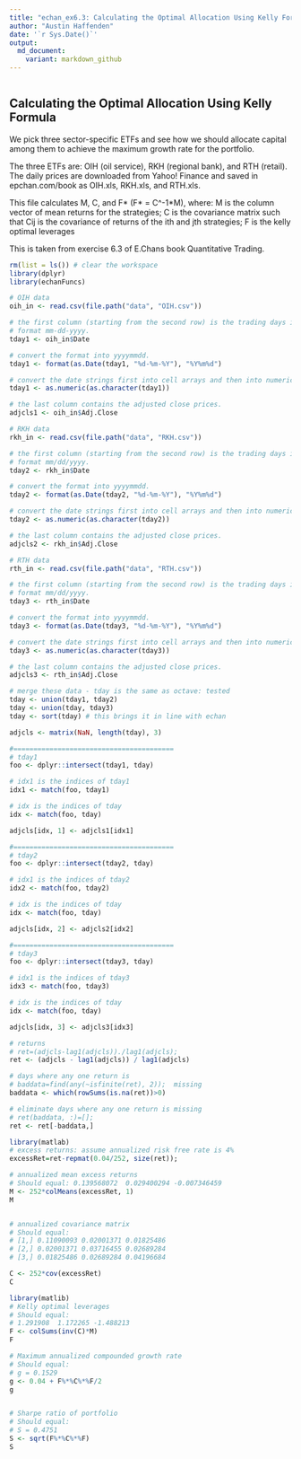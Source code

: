 ```yaml
---
title: "echan_ex6.3: Calculating the Optimal Allocation Using Kelly Formula"
author: "Austin Haffenden"
date: '`r Sys.Date()`'
output: 
  md_document:
    variant: markdown_github
---
```


```r
```
## Calculating the Optimal Allocation Using Kelly Formula

We pick three sector-specific ETFs and see how we should allocate capital among
them to achieve the maximum growth rate for the portfolio.

The three ETFs are: OIH (oil service), RKH (regional bank), and RTH (retail). 
The daily prices are downloaded from Yahoo! Finance and saved in
epchan.com/book as OIH.xls, RKH.xls, and RTH.xls. 

This file calculates M, C, and F* (F* = C^-1*M), where:
  M is the column vector of mean returns for the strategies;
  C is the covariance matrix such that Cij is the covariance of returns of the
  ith and jth strategies;
  F is the kelly optimal leverages
  
  This is taken from exercise 6.3 of E.Chans book Quantitative Trading. 

```r
rm(list = ls()) # clear the workspace
library(dplyr)
library(echanFuncs)
```

```r

# OIH data
oih_in <- read.csv(file.path("data", "OIH.csv"))

# the first column (starting from the second row) is the trading days in
# format mm-dd-yyyy.
tday1 <- oih_in$Date

# convert the format into yyyymmdd.
tday1 <- format(as.Date(tday1, "%d-%m-%Y"), "%Y%m%d")

# convert the date strings first into cell arrays and then into numeric format.
tday1 <- as.numeric(as.character(tday1))

# the last column contains the adjusted close prices.
adjcls1 <- oih_in$Adj.Close

# RKH data 
rkh_in <- read.csv(file.path("data", "RKH.csv"))

# the first column (starting from the second row) is the trading days in
# format mm/dd/yyyy.
tday2 <- rkh_in$Date

# convert the format into yyyymmdd.
tday2 <- format(as.Date(tday2, "%d-%m-%Y"), "%Y%m%d")

# convert the date strings first into cell arrays and then into numeric format.
tday2 <- as.numeric(as.character(tday2)) 

# the last column contains the adjusted close prices.
adjcls2 <- rkh_in$Adj.Close

# RTH data
rth_in <- read.csv(file.path("data", "RTH.csv"))

# the first column (starting from the second row) is the trading days in
# format mm/dd/yyyy.
tday3 <- rth_in$Date

# convert the format into yyyymmdd.
tday3 <- format(as.Date(tday3, "%d-%m-%Y"), "%Y%m%d")

# convert the date strings first into cell arrays and then into numeric format.
tday3 <- as.numeric(as.character(tday3)) 

# the last column contains the adjusted close prices.
adjcls3 <- rth_in$Adj.Close

```

```r
# merge these data - tday is the same as octave: tested
tday <- union(tday1, tday2)
tday <- union(tday, tday3)
tday <- sort(tday) # this brings it in line with echan

adjcls <- matrix(NaN, length(tday), 3)

#========================================
# tday1
foo <- dplyr::intersect(tday1, tday)

# idx1 is the indices of tday1
idx1 <- match(foo, tday1)

# idx is the indices of tday
idx <- match(foo, tday)

adjcls[idx, 1] <- adjcls1[idx1]

#========================================
# tday2
foo <- dplyr::intersect(tday2, tday)

# idx1 is the indices of tday2
idx2 <- match(foo, tday2)

# idx is the indices of tday
idx <- match(foo, tday)

adjcls[idx, 2] <- adjcls2[idx2]

#========================================
# tday3
foo <- dplyr::intersect(tday3, tday)

# idx1 is the indices of tday3
idx3 <- match(foo, tday3)

# idx is the indices of tday
idx <- match(foo, tday)

adjcls[idx, 3] <- adjcls3[idx3]

```

```r
# returns
# ret=(adjcls-lag1(adjcls))./lag1(adjcls); 
ret <- (adjcls - lag1(adjcls)) / lag1(adjcls)

# days where any one return is
# baddata=find(any(~isfinite(ret), 2));  missing
baddata <- which(rowSums(is.na(ret))>0)

# eliminate days where any one return is missing
# ret(baddata, :)=[]; 
ret <- ret[-baddata,]

library(matlab)
# excess returns: assume annualized risk free rate is 4%
excessRet=ret-repmat(0.04/252, size(ret)); 

# annualized mean excess returns
# Should equal: 0.139568072  0.029400294 -0.007346459
M <- 252*colMeans(excessRet, 1)
M


# annualized covariance matrix
# Should equal:
# [1,] 0.11090093 0.02001371 0.01825486
# [2,] 0.02001371 0.03716455 0.02689284
# [3,] 0.01825486 0.02689284 0.04196684

C <- 252*cov(excessRet)
C

library(matlib)
# Kelly optimal leverages
# Should equal:
# 1.291908  1.172265 -1.488213
F <- colSums(inv(C)*M)
F

# Maximum annualized compounded growth rate
# Should equal:
# g = 0.1529
g <- 0.04 + F%*%C%*%F/2
g


# Sharpe ratio of portfolio
# Should equal:
# S = 0.4751
S <- sqrt(F%*%C%*%F)
S

```

